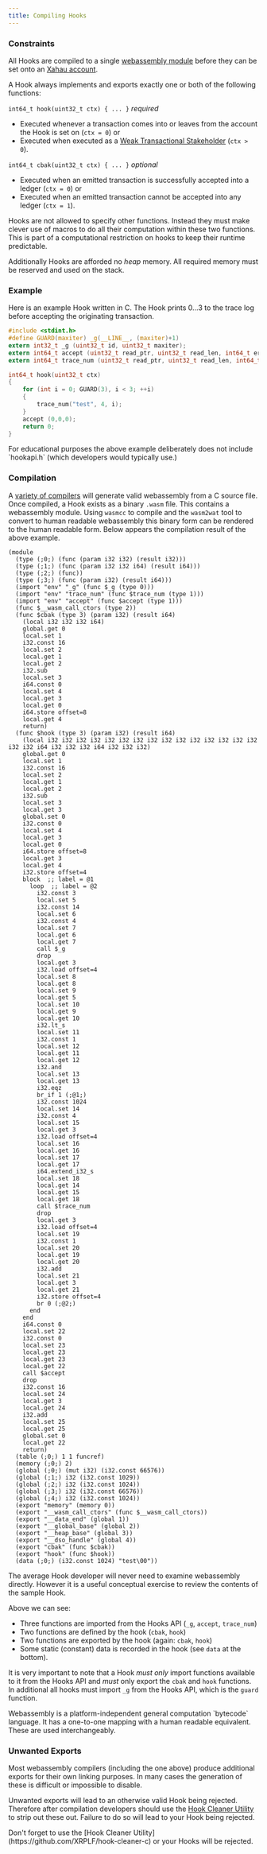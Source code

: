 ```yaml
---
title: Compiling Hooks
---
```


### Constraints

All Hooks are compiled to a single [webassembly module](https://webassembly.github.io/spec/core/syntax/modules.html) before they can be set onto an [Xahau account](https://xrpl.org/accounts.html).

A Hook always implements and exports exactly one or both of the following functions:

`int64_t hook(uint32_t ctx) { ... }` _required_

* Executed whenever a transaction comes into or leaves from the account the Hook is set on (`ctx = 0`) or
* Executed when executed as a [Weak Transactional Stakeholder](weak-and-strong.md) (`ctx > 0`).

`int64_t cbak(uint32_t ctx) { ... }` _optional_

* Executed when an emitted transaction is successfully accepted into a ledger (`ctx = 0`) or
* Executed when an emitted transaction cannot be accepted into any ledger (`ctx = 1`).

Hooks are not allowed to specify other functions. Instead they must make clever use of macros to do all their computation within these two functions. This is part of a computational restriction on hooks to keep their runtime predictable.

Additionally Hooks are afforded no _heap_ memory. All required memory must be reserved and used on the stack.

### Example

Here is an example Hook written in C. The Hook prints 0...3 to the trace log before accepting the originating transaction.

```c
#include <stdint.h>
#define GUARD(maxiter) _g(__LINE__, (maxiter)+1)
extern int32_t _g (uint32_t id, uint32_t maxiter);
extern int64_t accept (uint32_t read_ptr, uint32_t read_len, int64_t error_code);
extern int64_t trace_num (uint32_t read_ptr, uint32_t read_len, int64_t number);

int64_t hook(uint32_t ctx)
{
    for (int i = 0; GUARD(3), i < 3; ++i)
    {
        trace_num("test", 4, i);
    }
    accept (0,0,0); 
    return 0;
}
```

<Aside type="tip">
For educational purposes the above example deliberately does not include `hookapi.h` (which developers would typically use.)
</Aside>

### Compilation

A [variety of compilers](https://www.google.com/search?q=webassembly+compiler+C) will generate valid webassembly from a C source file. Once compiled, a Hook exists as a binary `.wasm` file. This contains a webassembly module. Using `wasmcc` to compile and the `wasm2wat` tool to convert to human readable webassembly this binary form can be rendered to the human readable form. Below appears the compilation result of the above example.

```
(module
  (type (;0;) (func (param i32 i32) (result i32)))
  (type (;1;) (func (param i32 i32 i64) (result i64)))
  (type (;2;) (func))
  (type (;3;) (func (param i32) (result i64)))
  (import "env" "_g" (func $_g (type 0)))
  (import "env" "trace_num" (func $trace_num (type 1)))
  (import "env" "accept" (func $accept (type 1)))
  (func $__wasm_call_ctors (type 2))
  (func $cbak (type 3) (param i32) (result i64)
    (local i32 i32 i32 i64)
    global.get 0
    local.set 1
    i32.const 16
    local.set 2
    local.get 1
    local.get 2
    i32.sub
    local.set 3
    i64.const 0
    local.set 4
    local.get 3
    local.get 0
    i64.store offset=8
    local.get 4
    return)
  (func $hook (type 3) (param i32) (result i64)
    (local i32 i32 i32 i32 i32 i32 i32 i32 i32 i32 i32 i32 i32 i32 i32 i32 i32 i64 i32 i32 i32 i64 i32 i32 i32)
    global.get 0
    local.set 1
    i32.const 16
    local.set 2
    local.get 1
    local.get 2
    i32.sub
    local.set 3
    local.get 3
    global.set 0
    i32.const 0
    local.set 4
    local.get 3
    local.get 0
    i64.store offset=8
    local.get 3
    local.get 4
    i32.store offset=4
    block  ;; label = @1
      loop  ;; label = @2
        i32.const 3
        local.set 5
        i32.const 14
        local.set 6
        i32.const 4
        local.set 7
        local.get 6
        local.get 7
        call $_g
        drop
        local.get 3
        i32.load offset=4
        local.set 8
        local.get 8
        local.set 9
        local.get 5
        local.set 10
        local.get 9
        local.get 10
        i32.lt_s
        local.set 11
        i32.const 1
        local.set 12
        local.get 11
        local.get 12
        i32.and
        local.set 13
        local.get 13
        i32.eqz
        br_if 1 (;@1;)
        i32.const 1024
        local.set 14
        i32.const 4
        local.set 15
        local.get 3
        i32.load offset=4
        local.set 16
        local.get 16
        local.set 17
        local.get 17
        i64.extend_i32_s
        local.set 18
        local.get 14
        local.get 15
        local.get 18
        call $trace_num
        drop
        local.get 3
        i32.load offset=4
        local.set 19
        i32.const 1
        local.set 20
        local.get 19
        local.get 20
        i32.add
        local.set 21
        local.get 3
        local.get 21
        i32.store offset=4
        br 0 (;@2;)
      end
    end
    i64.const 0
    local.set 22
    i32.const 0
    local.set 23
    local.get 23
    local.get 23
    local.get 22
    call $accept
    drop
    i32.const 16
    local.set 24
    local.get 3
    local.get 24
    i32.add
    local.set 25
    local.get 25
    global.set 0
    local.get 22
    return)
  (table (;0;) 1 1 funcref)
  (memory (;0;) 2)
  (global (;0;) (mut i32) (i32.const 66576))
  (global (;1;) i32 (i32.const 1029))
  (global (;2;) i32 (i32.const 1024))
  (global (;3;) i32 (i32.const 66576))
  (global (;4;) i32 (i32.const 1024))
  (export "memory" (memory 0))
  (export "__wasm_call_ctors" (func $__wasm_call_ctors))
  (export "__data_end" (global 1))
  (export "__global_base" (global 2))
  (export "__heap_base" (global 3))
  (export "__dso_handle" (global 4))
  (export "cbak" (func $cbak))
  (export "hook" (func $hook))
  (data (;0;) (i32.const 1024) "test\00"))
```

The average Hook developer will never need to examine webassembly directly. However it is a useful conceptual exercise to review the contents of the sample Hook.

Above we can see:

* Three functions are imported from the Hooks API (`_g`, `accept`, `trace_num`)
* Two functions are defined by the hook (`cbak`, `hook`)
* Two functions are exported by the hook (again: `cbak`, `hook`)
* Some static (constant) data is recorded in the hook (see `data` at the bottom).

It is very important to note that a Hook _must only_ import functions available to it from the Hooks API and _must_ only export the `cbak` and `hook` functions. In additional all hooks must import `_g` from the Hooks API, which is the `guard` function.

<Aside type="tip">
Webassembly is a platform-independent general computation `bytecode` language. It has a one-to-one mapping with a human readable equivalent. These are used interchangeably.
</Aside>

### Unwanted Exports

Most webassembly compilers (including the one above) produce additional exports for their own linking purposes. In many cases the generation of these is difficult or impossible to disable.

Unwanted exports will lead to an otherwise valid Hook being rejected. Therefore after compilation developers should use the [Hook Cleaner Utility](https://github.com/XRPLF/hook-cleaner-c) to strip out these out. Failure to do so will lead to your Hook being rejected.


<Aside type="caution">
Don't forget to use the [Hook Cleaner Utility](https://github.com/XRPLF/hook-cleaner-c) or your Hooks will be rejected.
</Aside>
